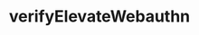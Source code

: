 ---
title: "verifyElevateWebauthn"
openapi: post /elevate/webauthn/verify
sidebarTitle: /elevate/webauthn/verify
---
